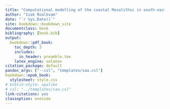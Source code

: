```yaml
--- 
title: "Computational modelling of the coastal Mesolithic in south-eastern Norway"
author: "Isak Roalkvam"
date: "`r Sys.Date()`"
site: bookdown::bookdown_site
documentclass: book
bibliography: [book.bib]
output:
  bookdown::pdf_book:
    toc_depth: 3
    includes:
      in_header: preamble.tex
    latex_engine: xelatex
citation_package: default
pandoc_args: ["--csl", "templates/saa.csl"]
bookdown::epub_book:
  stylesheet: style.css
# biblio-style: apalike
# csl: "../templates/saa.csl"
link-citations: yes
classoption: oneside
---
```

